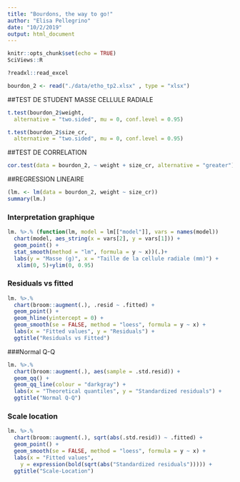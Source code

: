 ```yaml
---
title: "Bourdons, the way to go!"
author: "Elisa Pellegrino"
date: "10/2/2019"
output: html_document
---
```


```r
knitr::opts_chunk$set(echo = TRUE)
SciViews::R
```

```r
?readxl::read_excel
```



```r
bourdon_2 <- read("./data/etho_tp2.xlsx" , type = "xlsx")

```

##TEST DE STUDENT MASSE CELLULE RADIALE

```r
t.test(bourdon_2$weight,
  alternative = "two.sided", mu = 0, conf.level = 0.95)
```


```r
t.test(bourdon_2$size_cr,
  alternative = "two.sided", mu = 0, conf.level = 0.95)
```

##TEST DE CORRELATION
```r
cor.test(data = bourdon_2, ~ weight + size_cr, alternative = "greater")
```

##REGRESSION LINEAIRE 

```r
(lm. <- lm(data = bourdon_2, weight ~ size_cr))
summary(lm.)
```

### Interpretation graphique
```r
lm. %>.% (function(lm, model = lm[["model"]], vars = names(model))
  chart(model, aes_string(x = vars[2], y = vars[1])) +
  geom_point() +
  stat_smooth(method = "lm", formula = y ~ x))(.)+
  labs(y = "Masse (g)", x = "Taille de la cellule radiale (mm)") +
   xlim(0, 5)+ylim(0, 0.95)
```

### Residuals vs fitted 
```r
lm. %>.%
  chart(broom::augment(.), .resid ~ .fitted) +
  geom_point() +
  geom_hline(yintercept = 0) +
  geom_smooth(se = FALSE, method = "loess", formula = y ~ x) +
  labs(x = "Fitted values", y = "Residuals") +
  ggtitle("Residuals vs Fitted")
```


###Normal Q-Q
```r
lm. %>.%
  chart(broom::augment(.), aes(sample = .std.resid)) +
  geom_qq() +
  geom_qq_line(colour = "darkgray") +
  labs(x = "Theoretical quantiles", y = "Standardized residuals") +
  ggtitle("Normal Q-Q")
```

### Scale location
```r
lm. %>.%
  chart(broom::augment(.), sqrt(abs(.std.resid)) ~ .fitted) +
  geom_point() +
  geom_smooth(se = FALSE, method = "loess", formula = y ~ x) +
  labs(x = "Fitted values",
    y = expression(bold(sqrt(abs("Standardized residuals"))))) +
  ggtitle("Scale-Location")
```

